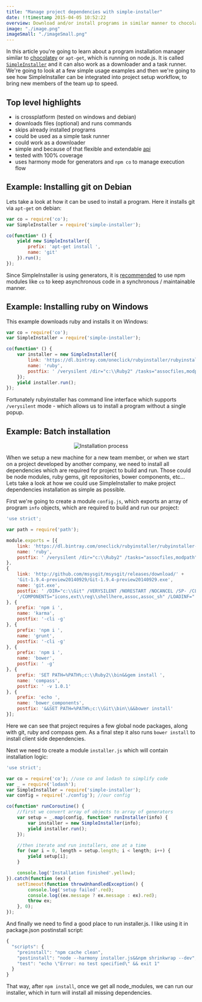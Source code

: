 ```yaml
---
title: "Manage project dependencies with simple-installer"
date: !!timestamp 2015-04-05 10:52:22
overview: Download and/or install programs in similar manner to chocolatey or similar installation managers.
image: "./image.png"
imageSmall: "./imageSmall.png"
---
```


In this article you're going to learn about a program installation manager similar to [chocolatey](https://chocolatey.org/) or `apt-get`, which is running on node.js. It is called [`SimpleInstaller`](https://github.com/szarouski/SimpleInstaller) and it can also work as a downloader and a task runner. We're going to look at a few simple usage examples and then we're going to see how SimpleInstaller can be integrated into project setup workflow, to bring new members of the team up to speed.

## Top level highlights

- is crossplatform (tested on windows and debian)
- downloads files (optional) and runs commands
- skips already installed programs
- could be used as a simple task runner
- could work as a downloader
- simple and because of that flexible and extendable [api](https://github.com/szarouski/SimpleInstaller#api)
- tested with 100% coverage
- uses harmony mode for generators and `npm co` to manage execution flow

## Example: Installing git on Debian

Lets take a look at how it can be used to install a program. Here it installs git via `apt-get` on debian:
```js
var co = require('co');
var SimpleInstaller = require('simple-installer');

co(function* () {
    yield new SimpleInstaller({
        prefix: 'apt-get install ',
        name: 'git'
    }).run();
});
```
Since SimpleInstaller is using generators, it is [recommended](/asynchronous-programming-with-ES6-generators-promises-and-npm-co/) to use npm modules like `co` to keep asynchronous code in a synchronous / maintainable manner.

## Example: Installing ruby on Windows

This example downloads ruby and installs it on Windows:
```js
var co = require('co');
var SimpleInstaller = require('simple-installer');

co(function* () {
    var installer = new SimpleInstaller({
        link: 'https://dl.bintray.com/oneclick/rubyinstaller/rubyinstaller-2.2.1-x64.exe?direct',
        name: 'ruby',
        postfix: ' /verysilent /dir="c:\\Ruby2" /tasks="assocfiles,modpath"'
    });
    yield installer.run();
});
```
Fortunately rubyinstaller has command line interface which supports `/verysilent` mode - which allows us to install a program without a single popup.

## Example: Batch installation

<div style="text-align: center;margin-top: 1em;">
  <img src={img} alt="Installation process" />
</div>

When we setup a new machine for a new team member, or when we start on a project developed by another company, we need to install all dependencies which are required for project to build and run. Those could be node modules, ruby gems, git repositories, bower components, etc... Lets take a look at how we could use SimpleInstaller to make project dependencies installation as simple as possible.

First we're going to create a module `config.js`, which exports an array of program `info` objects, which are required to build and run our project:
```js
'use strict';

var path = require('path');

module.exports = [{
    link: 'https://dl.bintray.com/oneclick/rubyinstaller/rubyinstaller-2.2.1-x64.exe?direct',
    name: 'ruby',
    postfix: ' /verysilent /dir="c:\\Ruby2" /tasks="assocfiles,modpath"'
},
{
    link: 'http://github.com/msysgit/msysgit/releases/download/' +
    'Git-1.9.4-preview20140929/Git-1.9.4-preview20140929.exe',
    name: 'git.exe',
    postfix: ' /DIR="c:\\Git" /VERYSILENT /NORESTART /NOCANCEL /SP- /CLOSEAPPLICATIONS /RESTARTAPPLICATIONS /NOICONS ' +
    '/COMPONENTS="icons,ext\\reg\\shellhere,assoc,assoc_sh" /LOADINF="' + path.resolve(__dirname, 'git.inf') + '"'
}, {
    prefix: 'npm i ',
    name: 'karma',
    postfix: '-cli -g'
}, {
    prefix: 'npm i ',
    name: 'grunt',
    postfix: '-cli -g'
}, {
    prefix: 'npm i ',
    name: 'bower',
    postfix: ' -g'
}, {
    prefix: 'SET PATH=%PATH%;c:\\Ruby2\\bin&&gem install ',
    name: 'compass',
    postfix: ' -v 1.0.1'
}, {
    prefix: 'echo ',
    name: 'bower_components',
    postfix: '&&SET PATH=%PATH%;c:\\Git\\bin\\&&bower install'
}];
```
Here we can see that project requires a few global node packages, along with git, ruby and compass gem. As a final step it also runs `bower install` to install client side dependencies.

Next we need to create a module `installer.js` which will contain installation logic:
```js
'use strict';

var co = require('co'); //use co and lodash to simplify code
var _ = require('lodash');
var SimpleInstaller = require('simple-installer');
var config = require('./config'); //our config

co(function* runCoroutine() {
    //first we convert array of objects to array of generators
    var setup = _.map(config, function* runInstaller(info) {
        var installer = new SimpleInstaller(info);
        yield installer.run();
    });

    //then iterate and run installers, one at a time
    for (var i = 0, length = setup.length; i < length; i++) {
        yield setup[i];
    }

    console.log('Installation finished'.yellow);
}).catch(function (ex) {
    setTimeout(function throwUnhandledException() {
        console.log('setup failed'.red);
        console.log((ex.message ? ex.message : ex).red);
        throw ex;
    }, 0);
});
```

And finally we need to find a good place to run installer.js. I like using it in package.json postinstall script:
```js
{
  "scripts": {
    "preinstall": "npm cache clean",
    "postinstall": "node --harmony installer.js&&npm shrinkwrap --dev",
    "test": "echo \"Error: no test specified\" && exit 1"
  }
}
```
That way, after `npm install`, once we get all node_modules, we can run our installer, which in turn will install all missing dependencies.